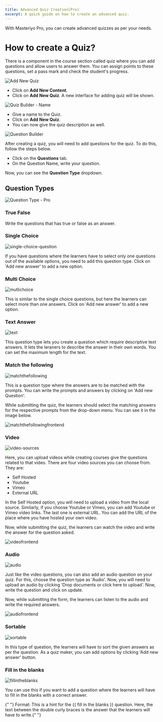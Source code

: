 ```yaml
---
title: Advanced Quiz Creation[Pro]
excerpt: A quick guide on how to create an advanced quiz.
---
```


With Masteriyo Pro, you can create advanced quizzes as per your needs.

# How to create a Quiz?

There is a component in the course section called quiz where you can add questions and allow users to answer them. You can assign points to these questions, set a pass mark and check the student's progress.

![Add New Quiz](https://user-images.githubusercontent.com/75772539/220802196-df0a6c52-b1a2-4ba4-8a33-3228c170ffbf.png)

- Click on **Add New Content**.
- Click on **Add New Quiz**. A new interface for adding quiz will be shown.

![Quiz Builder - Name](https://user-images.githubusercontent.com/75772539/220802418-09960294-52f8-4f67-9e57-4221254dce5c.png)

- Give a name to the Quiz.
- Click on **Add New Quiz**.
- You can now give the quiz description as well.

![Question Builder](https://user-images.githubusercontent.com/75772539/220802765-a5af6930-348b-4049-90c1-b742a88dbf46.png)

After creating a quiz, you will need to add questions for the quiz. To do this, follow the steps below.

- Click on the **Questions** tab.
- On the Question Name, write your question.

Now, you can see the **Question Type** dropdown.

## Question Types

![Question Type - Pro](https://user-images.githubusercontent.com/75772539/221499600-78d1d074-3cf7-4b58-b12c-4a595b8816e2.png)

### True False

Write the questions that has true or false as an answer.

### Single Choice

![single-choice-question](https://github.com/Masteriyo/masteriyo-docs/assets/75772539/f7f1a6b0-be57-4544-b631-2605c23eb236)

If you have questions where the learners have to select only one questions out of the available options, you need to add this question type. Click on 'Add new answer' to add a new option.

### Multi Choice

![mutlichoice](https://github.com/Masteriyo/masteriyo-docs/assets/75772539/b5415683-4b3d-4284-8c7f-377057b98656)

This is similar to the single choice questions, but here the learners can select more than one answers. Click on 'Add new answer' to add a new option.

### Text Answer

![text](https://github.com/Masteriyo/masteriyo-docs/assets/75772539/fdc657e4-035c-4e9a-81e5-2a082ab970d4)

This question type lets you create a question which require descriptive text answers. It lets the leraners to describe the answer in their own words. You can set the maximum length for the text.

### Match the following

![matchthefollowing](https://github.com/Masteriyo/masteriyo-docs/assets/75772539/f5e8fe48-c931-474a-acc8-ef73d3f16e2b)

This is a question type where the answers are to be matched with the prompts. You can write the prompts and answers by clicking on 'Add new Question'.

While submitting the quiz, the learners should select the matching answers for the respective prompts from the drop-down menu. You can see it in the image below.

![matchthefollowingfrontend](https://github.com/Masteriyo/masteriyo-docs/assets/75772539/df3e43f0-c995-4235-82d0-11a4cbf4e87d)

### Video

![video-sources](https://github.com/Masteriyo/masteriyo-docs/assets/75772539/05595b0c-bf55-4d65-afe5-48fc0193b60d)

Here, you can upload videos while creating courses give the questions related to that video. There are four video sources you can choose from. They are:

- Self Hosted
- Youtube
- Vimeo
- External URL

In the Self Hosted option, you will need to upload a video from the local source. Similarly, if you choose Youtube or Vimeo, you can add Youtube or Vimeo video links. The last one is external URL. You can add the URL of the place where you have hosted your own video.

Now, while submitting the quiz, the learners can watch the video and write the answer for the question asked.

![videofrontend](https://github.com/Masteriyo/masteriyo-docs/assets/75772539/d657b4ab-aa24-4e47-aa53-a29ac074da62)

### Audio

![audio](https://github.com/Masteriyo/masteriyo-docs/assets/75772539/7e2e1fb2-4ff2-405f-a379-93fce8668369)

Just like the video questions, you can also add an audio question on your quiz. For this, choose the question type as 'Audio'. Now, you will need to upload an audio by clicking 'Drop documents or click here to upload'. Now, write the question and click on update.

Now, while submitting the form, the learners can listen to the audio and write the required answers.

![audiofrontend](https://github.com/Masteriyo/masteriyo-docs/assets/75772539/9deed694-9515-4f3a-8c18-dc4058909480)

### Sortable

![sortable](https://github.com/Masteriyo/masteriyo-docs/assets/75772539/18fc9a2f-9f3d-43fb-a758-c2c6d4c147ca)

In this type of question, the learners will have to sort the given answers as per the question. As a quiz maker, you can add options by clicking 'Add new answer' button.

### Fill in the blanks

![fillintheblanks](https://github.com/Masteriyo/masteriyo-docs/assets/75772539/ed9df384-dd6d-4e79-9c95-680e288c9c82)

You can use this if you want to add a question where the learners will have to fill in the blanks with a correct answer.

<Callout>
  {" "}
  Format: This is a hint for the {{ fill in the blanks }} question.
  Here, the text between the double curly braces is the answer that the learners will have to write.{" "}
</Callout>
